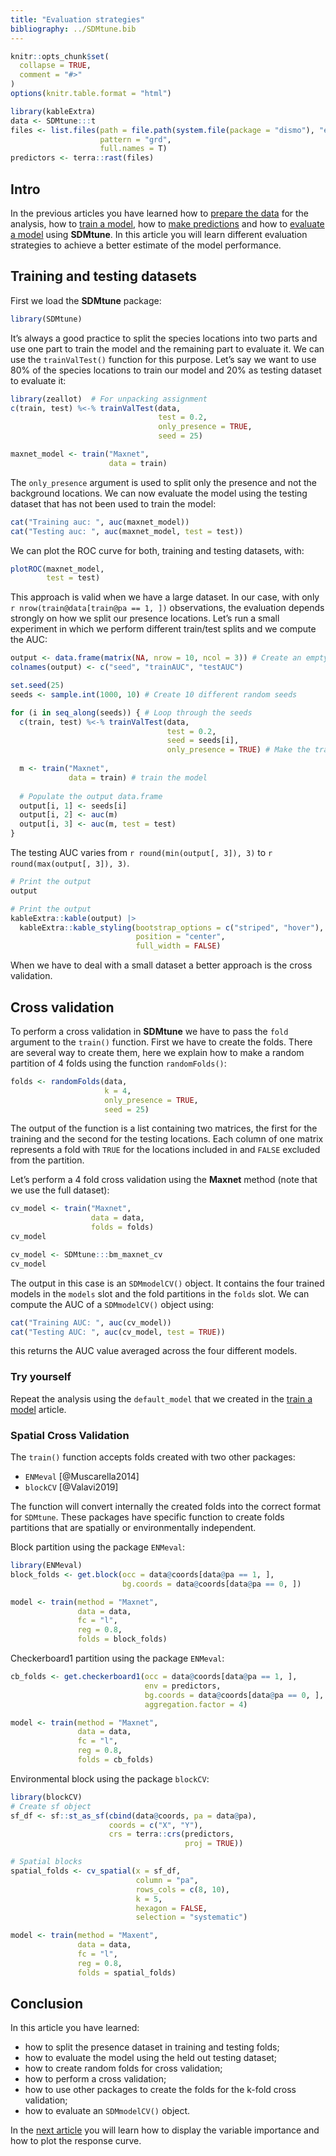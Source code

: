 ```yaml
---
title: "Evaluation strategies"
bibliography: ../SDMtune.bib
---
```


```r
knitr::opts_chunk$set(
  collapse = TRUE,
  comment = "#>"
)
options(knitr.table.format = "html")
```

```r
library(kableExtra)
data <- SDMtune:::t
files <- list.files(path = file.path(system.file(package = "dismo"), "ex"), 
                    pattern = "grd", 
                    full.names = T)
predictors <- terra::rast(files)
```

## Intro

In the previous articles you have learned how to [prepare the data](./prepare-data.html) for the analysis, how to [train a model](./train-model.html), how to [make predictions](./make-predictions.html) and how to [evaluate a model](./evaluate-model.html) using **SDMtune**. In this article you will learn different evaluation strategies to achieve a better estimate of the model performance.

## Training and testing datasets

First we load the **SDMtune** package:

```r
library(SDMtune)
```

It's always a good practice to split the species locations into two parts and use one part to train the model and the remaining part to evaluate it. We can use the `trainValTest()` function for this purpose. Let's say we want to use 80\% of the species locations to train our model and 20\% as testing dataset to evaluate it:

```r
library(zeallot)  # For unpacking assignment
c(train, test) %<-% trainValTest(data, 
                                 test = 0.2, 
                                 only_presence = TRUE, 
                                 seed = 25)

maxnet_model <- train("Maxnet", 
                      data = train)
```

The `only_presence` argument is used to split only the presence and not the background locations. We can now evaluate the model using the testing dataset that has not been used to train the model:

```r
cat("Training auc: ", auc(maxnet_model))
cat("Testing auc: ", auc(maxnet_model, test = test))
```

We can plot the ROC curve for both, training and testing datasets, with:

```r
plotROC(maxnet_model, 
        test = test)
```

This approach is valid when we have a large dataset. In our case, with only `r nrow(train@data[train@pa == 1, ])` observations, the evaluation depends strongly on how we split our presence locations. Let's run a small experiment in which we perform different train/test splits and we compute the AUC:

```r
output <- data.frame(matrix(NA, nrow = 10, ncol = 3)) # Create an empty data.frame
colnames(output) <- c("seed", "trainAUC", "testAUC")

set.seed(25)
seeds <- sample.int(1000, 10) # Create 10 different random seeds

for (i in seq_along(seeds)) { # Loop through the seeds
  c(train, test) %<-% trainValTest(data, 
                                   test = 0.2, 
                                   seed = seeds[i], 
                                   only_presence = TRUE) # Make the train/test split
  
  m <- train("Maxnet", 
             data = train) # train the model
  
  # Populate the output data.frame
  output[i, 1] <- seeds[i]
  output[i, 2] <- auc(m)
  output[i, 3] <- auc(m, test = test)
}
```

The testing AUC varies from `r round(min(output[, 3]), 3)` to `r round(max(output[, 3]), 3)`.

```r
# Print the output
output
```
```r
# Print the output
kableExtra::kable(output) |> 
  kableExtra::kable_styling(bootstrap_options = c("striped", "hover"),
                            position = "center",
                            full_width = FALSE)
```

When we have to deal with a small dataset a better approach is the cross validation.

## Cross validation

To perform a cross validation in **SDMtune** we have to pass the `fold` argument to the `train()` function. First we have to create the folds. There are several way to create them, here we explain how to make a random partition of 4 folds using the function `randomFolds()`:

```r
folds <- randomFolds(data, 
                     k = 4, 
                     only_presence = TRUE, 
                     seed = 25)
```

The output of the function is a list containing two matrices, the first for the training and the second for the testing locations. Each column of one matrix represents a fold with `TRUE` for the locations included in and `FALSE` excluded from the partition.

Let's perform a 4 fold cross validation using the **Maxnet** method (note that we use the full dataset):

```r
cv_model <- train("Maxnet", 
                  data = data, 
                  folds = folds)
cv_model
```
```r
cv_model <- SDMtune:::bm_maxnet_cv
cv_model
```

The output in this case is an `SDMmodelCV()` object. It contains the four trained models in the `models` slot and the fold partitions in the `folds` slot. We can compute the AUC of a `SDMmodelCV()` object using:

```r
cat("Training AUC: ", auc(cv_model))
cat("Testing AUC: ", auc(cv_model, test = TRUE))
```

this returns the AUC value averaged across the four different models.

### Try yourself

Repeat the analysis using the `default_model` that we created in the [train a model](./model-training.html#train-a-model-with-default-settings) article.

### Spatial Cross Validation

The `train()` function accepts folds created with two other packages:

* `ENMeval` [@Muscarella2014]
* `blockCV` [@Valavi2019]

The function will convert internally the created folds into the correct format for `SDMtune`. These packages have specific function to create folds partitions that are spatially or environmentally independent.

Block partition using the package `ENMeval`:

```r
library(ENMeval)
block_folds <- get.block(occ = data@coords[data@pa == 1, ], 
                         bg.coords = data@coords[data@pa == 0, ])

model <- train(method = "Maxnet", 
               data = data, 
               fc = "l", 
               reg = 0.8, 
               folds = block_folds)
```

Checkerboard1 partition using the package `ENMeval`:

```r
cb_folds <- get.checkerboard1(occ = data@coords[data@pa == 1, ], 
                              env = predictors, 
                              bg.coords = data@coords[data@pa == 0, ], 
                              aggregation.factor = 4)

model <- train(method = "Maxnet", 
               data = data, 
               fc = "l", 
               reg = 0.8, 
               folds = cb_folds)
```

Environmental block using the package `blockCV`:

```r
library(blockCV)
# Create sf object
sf_df <- sf::st_as_sf(cbind(data@coords, pa = data@pa),
                      coords = c("X", "Y"),
                      crs = terra::crs(predictors,
                                       proj = TRUE))

# Spatial blocks
spatial_folds <- cv_spatial(x = sf_df,
                            column = "pa",
                            rows_cols = c(8, 10),
                            k = 5,
                            hexagon = FALSE,
                            selection = "systematic")

model <- train(method = "Maxent", 
               data = data, 
               fc = "l", 
               reg = 0.8,
               folds = spatial_folds)
```

## Conclusion

In this article you have learned:

* how to split the presence dataset in training and testing folds;
* how to evaluate the model using the held out testing dataset;
* how to create random folds for cross validation;
* how to perform a cross validation;
* how to use other packages to create the folds for the k-fold cross validation;
* how to evaluate an `SDMmodelCV()` object.

In the [next article](./variable-importance.html) you will learn how to display the variable importance and how to plot the response curve.
